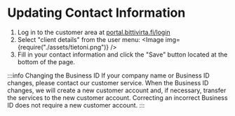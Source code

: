 # Updating Contact Information

1. Log in to the customer area at
  [portal.bittivirta.fi/login](https://portal.bittivirta.fi/login)
2. Select "client details" from the user menu:
  <Image img={require("./assets/tietoni.png")} />
3. Fill in your contact information and click the "Save" button located at the bottom of the page.

:::info Changing the Business ID If your company name or Business ID changes, please contact our customer service. When the Business ID changes, we will create a new customer account and, if necessary, transfer the services to the new customer account. Correcting an incorrect Business ID does not require a new customer account. :::
